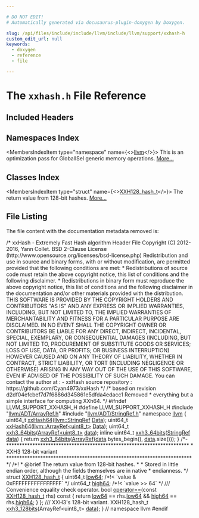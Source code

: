 ```yaml
---

# DO NOT EDIT!
# Automatically generated via docusaurus-plugin-doxygen by Doxygen.

slug: /api/files/include/include/llvm/include/llvm/support/xxhash-h
custom_edit_url: null
keywords:
  - doxygen
  - reference
  - file

---
```





# The `xxhash.h` File Reference

<DoxygenPage pluginConfig={pluginConfig}>



## Included Headers

<IncludesList>
<IncludesListItem
  filePath="llvm/ADT/ArrayRef.h"
  permalink="/docs/api/files/include/include/llvm/include/llvm/adt/arrayref-h"
  isLocal="true" />
<IncludesListItem
  filePath="llvm/ADT/StringRef.h"
  permalink="/docs/api/files/include/include/llvm/include/llvm/adt/stringref-h"
  isLocal="true" />
</IncludesList>

## Namespaces Index

<MembersIndex>

<MembersIndexItem
  type="namespace"
  name={<><a href="/docs/api/namespaces/llvm">llvm</a></>}>
This is an optimization pass for GlobalISel generic memory operations. <a href="/docs/api/namespaces/llvm/#details">More...</a>
</MembersIndexItem>

</MembersIndex>

## Classes Index

<MembersIndex>

<MembersIndexItem
  type="struct"
  name={<><a href="/docs/api/structs/llvm/xxh128-hash-t">XXH128_hash_t</a></>}>
The return value from 128-bit hashes. <a href="/docs/api/structs/llvm/xxh128-hash-t/#details">More...</a>
</MembersIndexItem>

</MembersIndex>


## File Listing

The file content with the documentation metadata removed is:

<ProgramListing>

<Link id="l00001" /><CodeLine lineNumber="1"><span class="doxyHighlightComment">/&#42;</span></CodeLine>
<Link id="l00002" /><CodeLine lineNumber="2"><span class="doxyHighlightComment">   xxHash - Extremely Fast Hash algorithm</span></CodeLine>
<Link id="l00003" /><CodeLine lineNumber="3"><span class="doxyHighlightComment">   Header File</span></CodeLine>
<Link id="l00004" /><CodeLine lineNumber="4"><span class="doxyHighlightComment">   Copyright (C) 2012-2016, Yann Collet.</span></CodeLine>
<Link id="l00005" /><CodeLine lineNumber="5"></CodeLine>
<Link id="l00006" /><CodeLine lineNumber="6"><span class="doxyHighlightComment">   BSD 2-Clause License (http://www.opensource.org/licenses/bsd-license.php)</span></CodeLine>
<Link id="l00007" /><CodeLine lineNumber="7"></CodeLine>
<Link id="l00008" /><CodeLine lineNumber="8"><span class="doxyHighlightComment">   Redistribution and use in source and binary forms, with or without</span></CodeLine>
<Link id="l00009" /><CodeLine lineNumber="9"><span class="doxyHighlightComment">   modification, are permitted provided that the following conditions are</span></CodeLine>
<Link id="l00010" /><CodeLine lineNumber="10"><span class="doxyHighlightComment">   met:</span></CodeLine>
<Link id="l00011" /><CodeLine lineNumber="11"></CodeLine>
<Link id="l00012" /><CodeLine lineNumber="12"><span class="doxyHighlightComment">       &#42; Redistributions of source code must retain the above copyright</span></CodeLine>
<Link id="l00013" /><CodeLine lineNumber="13"><span class="doxyHighlightComment">   notice, this list of conditions and the following disclaimer.</span></CodeLine>
<Link id="l00014" /><CodeLine lineNumber="14"><span class="doxyHighlightComment">       &#42; Redistributions in binary form must reproduce the above</span></CodeLine>
<Link id="l00015" /><CodeLine lineNumber="15"><span class="doxyHighlightComment">   copyright notice, this list of conditions and the following disclaimer</span></CodeLine>
<Link id="l00016" /><CodeLine lineNumber="16"><span class="doxyHighlightComment">   in the documentation and/or other materials provided with the</span></CodeLine>
<Link id="l00017" /><CodeLine lineNumber="17"><span class="doxyHighlightComment">   distribution.</span></CodeLine>
<Link id="l00018" /><CodeLine lineNumber="18"></CodeLine>
<Link id="l00019" /><CodeLine lineNumber="19"><span class="doxyHighlightComment">   THIS SOFTWARE IS PROVIDED BY THE COPYRIGHT HOLDERS AND CONTRIBUTORS</span></CodeLine>
<Link id="l00020" /><CodeLine lineNumber="20"><span class="doxyHighlightComment">   &quot;AS IS&quot; AND ANY EXPRESS OR IMPLIED WARRANTIES, INCLUDING, BUT NOT</span></CodeLine>
<Link id="l00021" /><CodeLine lineNumber="21"><span class="doxyHighlightComment">   LIMITED TO, THE IMPLIED WARRANTIES OF MERCHANTABILITY AND FITNESS FOR</span></CodeLine>
<Link id="l00022" /><CodeLine lineNumber="22"><span class="doxyHighlightComment">   A PARTICULAR PURPOSE ARE DISCLAIMED. IN NO EVENT SHALL THE COPYRIGHT</span></CodeLine>
<Link id="l00023" /><CodeLine lineNumber="23"><span class="doxyHighlightComment">   OWNER OR CONTRIBUTORS BE LIABLE FOR ANY DIRECT, INDIRECT, INCIDENTAL,</span></CodeLine>
<Link id="l00024" /><CodeLine lineNumber="24"><span class="doxyHighlightComment">   SPECIAL, EXEMPLARY, OR CONSEQUENTIAL DAMAGES (INCLUDING, BUT NOT</span></CodeLine>
<Link id="l00025" /><CodeLine lineNumber="25"><span class="doxyHighlightComment">   LIMITED TO, PROCUREMENT OF SUBSTITUTE GOODS OR SERVICES; LOSS OF USE,</span></CodeLine>
<Link id="l00026" /><CodeLine lineNumber="26"><span class="doxyHighlightComment">   DATA, OR PROFITS; OR BUSINESS INTERRUPTION) HOWEVER CAUSED AND ON ANY</span></CodeLine>
<Link id="l00027" /><CodeLine lineNumber="27"><span class="doxyHighlightComment">   THEORY OF LIABILITY, WHETHER IN CONTRACT, STRICT LIABILITY, OR TORT</span></CodeLine>
<Link id="l00028" /><CodeLine lineNumber="28"><span class="doxyHighlightComment">   (INCLUDING NEGLIGENCE OR OTHERWISE) ARISING IN ANY WAY OUT OF THE USE</span></CodeLine>
<Link id="l00029" /><CodeLine lineNumber="29"><span class="doxyHighlightComment">   OF THIS SOFTWARE, EVEN IF ADVISED OF THE POSSIBILITY OF SUCH DAMAGE.</span></CodeLine>
<Link id="l00030" /><CodeLine lineNumber="30"></CodeLine>
<Link id="l00031" /><CodeLine lineNumber="31"><span class="doxyHighlightComment">   You can contact the author at :</span></CodeLine>
<Link id="l00032" /><CodeLine lineNumber="32"><span class="doxyHighlightComment">   - xxHash source repository : https://github.com/Cyan4973/xxHash</span></CodeLine>
<Link id="l00033" /><CodeLine lineNumber="33"><span class="doxyHighlightComment">&#42;/</span></CodeLine>
<Link id="l00034" /><CodeLine lineNumber="34"></CodeLine>
<Link id="l00035" /><CodeLine lineNumber="35"><span class="doxyHighlightComment">/&#42; based on revision d2df04efcbef7d7f6886d345861e5dfda4edacc1 Removed</span></CodeLine>
<Link id="l00036" /><CodeLine lineNumber="36"><span class="doxyHighlightComment"> &#42; everything but a simple interface for computing XXh64. &#42;/</span></CodeLine>
<Link id="l00037" /><CodeLine lineNumber="37"></CodeLine>
<Link id="l00038" /><CodeLine lineNumber="38"><span class="doxyHighlightPreprocessor">#ifndef LLVM&#95;SUPPORT&#95;XXHASH&#95;H</span></CodeLine>
<Link id="l00039" /><CodeLine lineNumber="39"><span class="doxyHighlightPreprocessor">#define LLVM&#95;SUPPORT&#95;XXHASH&#95;H</span></CodeLine>
<Link id="l00040" /><CodeLine lineNumber="40"></CodeLine>
<Link id="l00041" /><CodeLine lineNumber="41"><span class="doxyHighlightPreprocessor">#include &quot;<a href="/docs/api/files/include/include/llvm/include/llvm/adt/arrayref-h">llvm/ADT/ArrayRef.h</a>&quot;</span></CodeLine>
<Link id="l00042" /><CodeLine lineNumber="42"><span class="doxyHighlightPreprocessor">#include &quot;<a href="/docs/api/files/include/include/llvm/include/llvm/adt/stringref-h">llvm/ADT/StringRef.h</a>&quot;</span></CodeLine>
<Link id="l00043" /><CodeLine lineNumber="43"></CodeLine>
<Link id="l00044" /><CodeLine lineNumber="44"><span class="doxyHighlightKeyword">namespace </span><span class="doxyHighlight"><a href="/docs/api/namespaces/llvm">llvm</a> &#123;</span></CodeLine>
<Link id="l00045" /><CodeLine lineNumber="45"></CodeLine>
<Link id="l00046" /><CodeLine lineNumber="46"><span class="doxyHighlight">uint64&#95;t <a href="/docs/api/namespaces/llvm/#afd78f9f642d72c07d9082f228a6389db">xxHash64</a>(<a href="/docs/api/classes/llvm/stringref">llvm::StringRef</a> <a href="/docs/api/namespaces/llvm/#aa20539e89704d20b98b97e9c3feac934">Data</a>);</span></CodeLine>
<Link id="l00047" /><CodeLine lineNumber="47"><span class="doxyHighlight">uint64&#95;t <a href="/docs/api/namespaces/llvm/#afd78f9f642d72c07d9082f228a6389db">xxHash64</a>(<a href="/docs/api/classes/llvm/arrayref">llvm::ArrayRef&lt;uint8&#95;t&gt;</a> <a href="/docs/api/namespaces/llvm/#aa20539e89704d20b98b97e9c3feac934">Data</a>);</span></CodeLine>
<Link id="l00048" /><CodeLine lineNumber="48"></CodeLine>
<Link id="l00049" /><CodeLine lineNumber="49"><span class="doxyHighlight">uint64&#95;t <a href="/docs/api/namespaces/llvm/#a23db35042db15bf83edbd2250ea0ee90">xxh3&#95;64bits</a>(<a href="/docs/api/classes/llvm/arrayref">ArrayRef&lt;uint8&#95;t&gt;</a> <a href="/docs/api/files/lib/lib/codegen/staticdatasplitter-cpp/#ad2fefd8832b4b1ea3dbb1f621063bbff">data</a>);</span></CodeLine>
<Link id="l00050" /><CodeLine lineNumber="50" lineLink="/docs/api/namespaces/llvm/#a965bc5165ccf3827459771fa916d7a39"><span class="doxyHighlightKeyword">inline</span><span class="doxyHighlight"> uint64&#95;t <a href="/docs/api/namespaces/llvm/#a23db35042db15bf83edbd2250ea0ee90">xxh3&#95;64bits</a>(<a href="/docs/api/classes/llvm/stringref">StringRef</a> <a href="/docs/api/files/lib/lib/codegen/staticdatasplitter-cpp/#ad2fefd8832b4b1ea3dbb1f621063bbff">data</a>) &#123;</span></CodeLine>
<Link id="l00051" /><CodeLine lineNumber="51"><span class="doxyHighlight">  </span><span class="doxyHighlightKeywordFlow">return</span><span class="doxyHighlight"> <a href="/docs/api/namespaces/llvm/#a23db35042db15bf83edbd2250ea0ee90">xxh3&#95;64bits</a>(<a href="/docs/api/namespaces/llvm/#ab9c6b351507d3c0730f4290919d43a12">ArrayRef</a>(<a href="/docs/api/files/lib/lib/codegen/staticdatasplitter-cpp/#ad2fefd8832b4b1ea3dbb1f621063bbff">data</a>.bytes&#95;begin(), <a href="/docs/api/files/lib/lib/codegen/staticdatasplitter-cpp/#ad2fefd8832b4b1ea3dbb1f621063bbff">data</a>.size()));</span></CodeLine>
<Link id="l00052" /><CodeLine lineNumber="52"><span class="doxyHighlight">&#125;</span></CodeLine>
<Link id="l00053" /><CodeLine lineNumber="53"></CodeLine>
<Link id="l00054" /><CodeLine lineNumber="54"><span class="doxyHighlightComment">/&#42;-&#42;&#42;&#42;&#42;&#42;&#42;&#42;&#42;&#42;&#42;&#42;&#42;&#42;&#42;&#42;&#42;&#42;&#42;&#42;&#42;&#42;&#42;&#42;&#42;&#42;&#42;&#42;&#42;&#42;&#42;&#42;&#42;&#42;&#42;&#42;&#42;&#42;&#42;&#42;&#42;&#42;&#42;&#42;&#42;&#42;&#42;&#42;&#42;&#42;&#42;&#42;&#42;&#42;&#42;&#42;&#42;&#42;&#42;&#42;&#42;&#42;&#42;&#42;&#42;&#42;&#42;&#42;&#42;&#42;&#42;</span></CodeLine>
<Link id="l00055" /><CodeLine lineNumber="55"><span class="doxyHighlightComment"> &#42;  XXH3 128-bit variant</span></CodeLine>
<Link id="l00056" /><CodeLine lineNumber="56"><span class="doxyHighlightComment"> &#42;&#42;&#42;&#42;&#42;&#42;&#42;&#42;&#42;&#42;&#42;&#42;&#42;&#42;&#42;&#42;&#42;&#42;&#42;&#42;&#42;&#42;&#42;&#42;&#42;&#42;&#42;&#42;&#42;&#42;&#42;&#42;&#42;&#42;&#42;&#42;&#42;&#42;&#42;&#42;&#42;&#42;&#42;&#42;&#42;&#42;&#42;&#42;&#42;&#42;&#42;&#42;&#42;&#42;&#42;&#42;&#42;&#42;&#42;&#42;&#42;&#42;&#42;&#42;&#42;&#42;&#42;&#42;&#42;&#42;&#42;&#42;/</span></CodeLine>
<Link id="l00057" /><CodeLine lineNumber="57"></CodeLine>
<Link id="l00058" /><CodeLine lineNumber="58"><span class="doxyHighlightComment">/&#42;!</span></CodeLine>
<Link id="l00059" /><CodeLine lineNumber="59"><span class="doxyHighlightComment"> &#42; @brief The return value from 128-bit hashes.</span></CodeLine>
<Link id="l00060" /><CodeLine lineNumber="60"><span class="doxyHighlightComment"> &#42;</span></CodeLine>
<Link id="l00061" /><CodeLine lineNumber="61"><span class="doxyHighlightComment"> &#42; Stored in little endian order, although the fields themselves are in native</span></CodeLine>
<Link id="l00062" /><CodeLine lineNumber="62"><span class="doxyHighlightComment"> &#42; endianness.</span></CodeLine>
<Link id="l00063" /><CodeLine lineNumber="63"><span class="doxyHighlightComment"> &#42;/</span></CodeLine>
<Link id="l00064" /><CodeLine lineNumber="64" lineLink="/docs/api/structs/llvm/xxh128-hash-t"><span class="doxyHighlightKeyword">struct </span><span class="doxyHighlight"><a href="/docs/api/structs/llvm/xxh128-hash-t">XXH128&#95;hash&#95;t</a> &#123;</span></CodeLine>
<Link id="l00065" /><CodeLine lineNumber="65" lineLink="/docs/api/structs/llvm/xxh128-hash-t/#a994e5b99d3dceafee44f8c983d75103b"><span class="doxyHighlight">  uint64&#95;t <a href="/docs/api/structs/llvm/xxh128-hash-t/#a994e5b99d3dceafee44f8c983d75103b">low64</a>;  </span><span class="doxyHighlightComment">/&#42;!&lt; &#96;value &amp; 0xFFFFFFFFFFFFFFFF&#96; &#42;/</span></CodeLine>
<Link id="l00066" /><CodeLine lineNumber="66" lineLink="/docs/api/structs/llvm/xxh128-hash-t/#af6ae9edb7b299ab65fcbc7eca03b381a"><span class="doxyHighlight">  uint64&#95;t <a href="/docs/api/structs/llvm/xxh128-hash-t/#af6ae9edb7b299ab65fcbc7eca03b381a">high64</a>; </span><span class="doxyHighlightComment">/&#42;!&lt; &#96;value &gt;&gt; 64&#96; &#42;/</span></CodeLine>
<Link id="l00067" /><CodeLine lineNumber="67"></CodeLine>
<Link id="l00068" /><CodeLine lineNumber="68"><span class="doxyHighlightComment">  /// Convenience equality check operator.</span></CodeLine>
<Link id="l00069" /><CodeLine lineNumber="69" lineLink="/docs/api/structs/llvm/xxh128-hash-t/#a44f807f4f91117f28d7150d724fb1015"><span class="doxyHighlight">  </span><span class="doxyHighlightKeywordType">bool</span><span class="doxyHighlight"> <a href="/docs/api/structs/llvm/xxh128-hash-t/#a44f807f4f91117f28d7150d724fb1015">operator==</a>(</span><span class="doxyHighlightKeyword">const</span><span class="doxyHighlight"> <a href="/docs/api/structs/llvm/xxh128-hash-t">XXH128&#95;hash&#95;t</a> rhs)</span><span class="doxyHighlightKeyword"> const </span><span class="doxyHighlight">&#123;</span></CodeLine>
<Link id="l00070" /><CodeLine lineNumber="70"><span class="doxyHighlight">    </span><span class="doxyHighlightKeywordFlow">return</span><span class="doxyHighlight"> <a href="/docs/api/structs/llvm/xxh128-hash-t/#a994e5b99d3dceafee44f8c983d75103b">low64</a> == rhs.<a href="/docs/api/structs/llvm/xxh128-hash-t/#a994e5b99d3dceafee44f8c983d75103b">low64</a> &amp;&amp; <a href="/docs/api/structs/llvm/xxh128-hash-t/#af6ae9edb7b299ab65fcbc7eca03b381a">high64</a> == rhs.<a href="/docs/api/structs/llvm/xxh128-hash-t/#af6ae9edb7b299ab65fcbc7eca03b381a">high64</a>;</span></CodeLine>
<Link id="l00071" /><CodeLine lineNumber="71"><span class="doxyHighlight">  &#125;</span></CodeLine>
<Link id="l00072" /><CodeLine lineNumber="72"><span class="doxyHighlight">&#125;;</span></CodeLine>
<Link id="l00073" /><CodeLine lineNumber="73"></CodeLine>
<Link id="l00074" /><CodeLine lineNumber="74"><span class="doxyHighlightComment">/// XXH3&#39;s 128-bit variant.</span></CodeLine>
<Link id="l00075" /><CodeLine lineNumber="75"><span class="doxyHighlight">XXH128&#95;hash&#95;t <a href="/docs/api/namespaces/llvm/#a498db3edd7603cb3f985a6cde33c6827">xxh3&#95;128bits</a>(ArrayRef&lt;uint8&#95;t&gt; <a href="/docs/api/files/lib/lib/codegen/staticdatasplitter-cpp/#ad2fefd8832b4b1ea3dbb1f621063bbff">data</a>);</span></CodeLine>
<Link id="l00076" /><CodeLine lineNumber="76"></CodeLine>
<Link id="l00077" /><CodeLine lineNumber="77"><span class="doxyHighlight">&#125; </span><span class="doxyHighlightComment">// namespace llvm</span></CodeLine>
<Link id="l00078" /><CodeLine lineNumber="78"></CodeLine>
<Link id="l00079" /><CodeLine lineNumber="79"><span class="doxyHighlightPreprocessor">#endif</span></CodeLine>

</ProgramListing>


</DoxygenPage>
